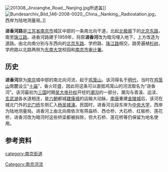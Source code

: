 [[File:201308_Jinxianghe_Road,_Nanjing.jpg|thumb]]所遮盖]]
[[File:Bundesarchiv_Bild_146-2008-0020,_China,_Nanking,_Radiostation.jpg|thumb]]，西岸为陆地测量局。]]

'''进香河路'''是[[江苏省|江苏省]][[南京市|南京市]]城区中部的一条南北向干道，北起[[北极阁|北极阁]]下的[[北京东路_(南京)|北京东路]]，南至[[珠江路_(南京)|珠江路]]。进香河路建于1959年，将原'''进香河'''改为暗沟埋入地下，上方改造为道路。由北向南分别与东西向的[[北京东路_(南京)|北京东路]]、学府路、[[珠江路_(南京)|珠江路]]相交。路旁遍植[[杉树|杉树]]，学府路以北路两侧为[[东南大学|东南大学]]校园和[[南京市审计署|南京市审计署]]。

==历史==
'''进香河'''原为[[南京|南京]]城中部的南北向河流，起于[[钦天山|鸡笼山]]。该河得名于[[明代|明代]]，当时在[[钦天山|鸡笼山]]南麓设立“[[十庙|十庙]]”，香火旺盛，因此将这条可以直抵鸡笼山的河流取名为“进香河”。该河最初为[[三国|三国]]时期[[吴大帝|吴大帝]][[孙权|孙权]]开挖的[[潮沟|潮沟]]的一部分，潮沟与青溪、运渎、[[玄武湖|玄武湖]]各水道相连，是[[六朝|六朝]]都城[[建康城|建康城]]的运输大动脉。[[南唐|南唐]]重建[[金陵城|金陵城]]后，该河在城北门外的[[北门桥|北门桥]]东侧汇入[[杨吴城濠|杨吴城濠]]。民国时，进香河北段东岸为[[國立中央大學_(南京)|中央大学]]，西岸为陆地测量局。进香河上由北向南依次有蒋庙桥、西仓桥、大石桥、红板桥、莲花桥，进香河改为暗河时这些桥梁都被拆除，但大石桥、莲花桥等仍保留为地名使用。

==参考资料==
{{reflist}}

[[Category:南京河流|Category:南京河流]]
[[category:南京街道|category:南京街道]]